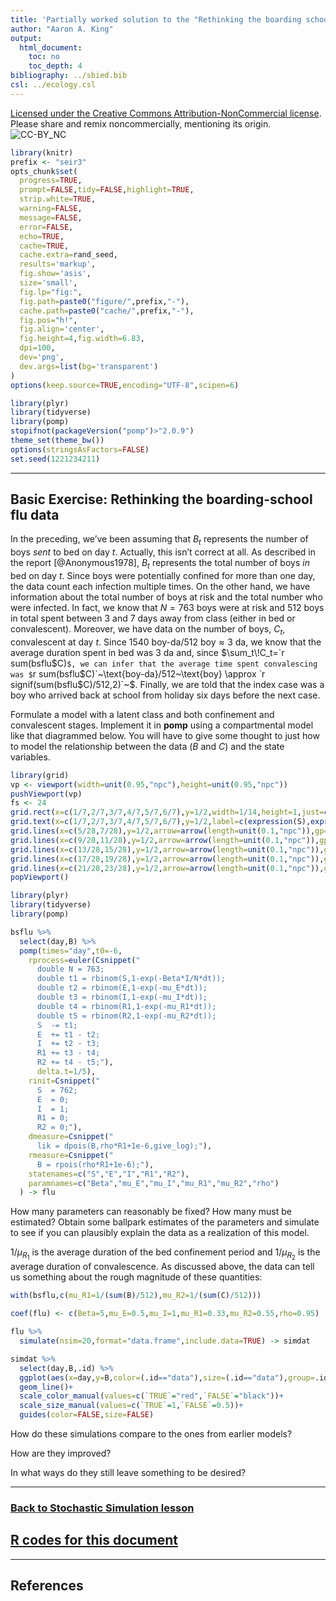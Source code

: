 ```yaml
---
title: 'Partially worked solution to the "Rethinking the boarding school flu" exercise'
author: "Aaron A. King"
output:
  html_document:
    toc: no
    toc_depth: 4
bibliography: ../sbied.bib
csl: ../ecology.csl
---
```


\newcommand\prob[1]{\mathbb{P}\left[{#1}\right]}
\newcommand\expect[1]{\mathbb{E}\left[{#1}\right]}
\newcommand\var[1]{\mathrm{Var}\left[{#1}\right]}
\newcommand\dist[2]{\mathrm{#1}\left(#2\right)}
\newcommand\dlta[1]{{\Delta}{#1}}
\newcommand\lik{\mathcal{L}}
\newcommand\loglik{\ell}

[Licensed under the Creative Commons Attribution-NonCommercial license](http://creativecommons.org/licenses/by-nc/4.0/).
Please share and remix noncommercially, mentioning its origin.  
![CC-BY_NC](../graphics/cc-by-nc.png)

```r
library(knitr)
prefix <- "seir3"
opts_chunk$set(
  progress=TRUE,
  prompt=FALSE,tidy=FALSE,highlight=TRUE,
  strip.white=TRUE,
  warning=FALSE,
  message=FALSE,
  error=FALSE,
  echo=TRUE,
  cache=TRUE,
  cache.extra=rand_seed,
  results='markup',
  fig.show='asis',
  size='small',
  fig.lp="fig:",
  fig.path=paste0("figure/",prefix,"-"),
  cache.path=paste0("cache/",prefix,"-"),
  fig.pos="h!",
  fig.align='center',
  fig.height=4,fig.width=6.83,
  dpi=100,
  dev='png',
  dev.args=list(bg='transparent')
)
options(keep.source=TRUE,encoding="UTF-8",scipen=6)
```
```r
library(plyr)
library(tidyverse)
library(pomp)
stopifnot(packageVersion("pomp")>"2.0.9")
theme_set(theme_bw())
options(stringsAsFactors=FALSE)
set.seed(1221234211)
```

----------------------------

## Basic Exercise: Rethinking the boarding-school flu data

In the preceding, we've been assuming that $B_t$ represents the number of boys *sent* to bed on day $t$.
Actually, this isn't correct at all.
As described in the report [@Anonymous1978], $B_t$ represents the total number of boys *in* bed on day $t$.
Since boys were potentially confined for more than one day, the data count each infection multiple times.
On the other hand, we have information about the total number of boys at risk and the total number who were infected.
In fact, we know that $N=763$ boys were at risk and 512 boys in total spent between 3 and 7 days away from class (either in bed or convalescent).
Moreover, we have data on the number of boys, $C_t$, convalescent at day $t$.
Since $1540~\text{boy-da}/512~\text{boy} \approx 3~\text{da}$, we know that the average duration spent in bed was 3&nbsp;da and, since $\sum_t\!C_t=`r sum(bsflu$C)`$, we can infer that the average time spent convalescing was $`r sum(bsflu$C)`~\text{boy-da}/512~\text{boy} \approx `r signif(sum(bsflu$C)/512,2)`~\text{da}$.
Finally, we are told that the index case was a boy who arrived back at school from holiday six days before the next case.

Formulate a model with a latent class and both confinement and convalescent stages.
Implement it in **pomp** using a compartmental model like that diagrammed below.
You will have to give some thought to just how to model the relationship between the data ($B$ and $C$) and the state variables.

```r
library(grid)
vp <- viewport(width=unit(0.95,"npc"),height=unit(0.95,"npc"))
pushViewport(vp)
fs <- 24
grid.rect(x=c(1/7,2/7,3/7,4/7,5/7,6/7),y=1/2,width=1/14,height=1,just=c(0.5,0.5),gp=gpar(fill="white",lwd=2))
grid.text(x=c(1/7,2/7,3/7,4/7,5/7,6/7),y=1/2,label=c(expression(S),expression(E),expression(I),expression(R[1]),expression(R[2]),expression(R[3])),gp=gpar(fontface=3,fontsize=fs))
grid.lines(x=c(5/28,7/28),y=1/2,arrow=arrow(length=unit(0.1,"npc")),gp=gpar(lwd=2))
grid.lines(x=c(9/28,11/28),y=1/2,arrow=arrow(length=unit(0.1,"npc")),gp=gpar(lwd=2))
grid.lines(x=c(13/28,15/28),y=1/2,arrow=arrow(length=unit(0.1,"npc")),gp=gpar(lwd=2))
grid.lines(x=c(17/28,19/28),y=1/2,arrow=arrow(length=unit(0.1,"npc")),gp=gpar(lwd=2))
grid.lines(x=c(21/28,23/28),y=1/2,arrow=arrow(length=unit(0.1,"npc")),gp=gpar(lwd=2))
popViewport()
```

```r
library(plyr)
library(tidyverse)
library(pomp)

bsflu %>%
  select(day,B) %>%
  pomp(times="day",t0=-6,
    rprocess=euler(Csnippet("
      double N = 763;
      double t1 = rbinom(S,1-exp(-Beta*I/N*dt));
      double t2 = rbinom(E,1-exp(-mu_E*dt));
      double t3 = rbinom(I,1-exp(-mu_I*dt));
      double t4 = rbinom(R1,1-exp(-mu_R1*dt));
      double t5 = rbinom(R2,1-exp(-mu_R2*dt));
      S  -= t1;
      E  += t1 - t2;
      I  += t2 - t3;
      R1 += t3 - t4;
      R2 += t4 - t5;"),
      delta.t=1/5),
    rinit=Csnippet("
      S  = 762;
      E  = 0;
      I  = 1;
      R1 = 0;
      R2 = 0;"),
    dmeasure=Csnippet("
      lik = dpois(B,rho*R1+1e-6,give_log);"),
    rmeasure=Csnippet("
      B = rpois(rho*R1+1e-6);"),
    statenames=c("S","E","I","R1","R2"),
    paramnames=c("Beta","mu_E","mu_I","mu_R1","mu_R2","rho")
  ) -> flu
```

How many parameters can reasonably be fixed?
How many must be estimated?
Obtain some ballpark estimates of the parameters and simulate to see if you can plausibly explain the data as a realization of this model.

$1/\mu_{R_1}$ is the average duration of the bed confinement period and $1/\mu_{R_2}$ is the average duration of convalescence.
As discussed above, the data can tell us something about the rough magnitude of these quantities:
```r
with(bsflu,c(mu_R1=1/(sum(B)/512),mu_R2=1/(sum(C)/512)))
```

```r
coef(flu) <- c(Beta=5,mu_E=0.5,mu_I=1,mu_R1=0.33,mu_R2=0.55,rho=0.95)

flu %>%
  simulate(nsim=20,format="data.frame",include.data=TRUE) -> simdat

simdat %>%
  select(day,B,.id) %>%
  ggplot(aes(x=day,y=B,color=(.id=="data"),size=(.id=="data"),group=.id))+
  geom_line()+
  scale_color_manual(values=c(`TRUE`="red",`FALSE`="black"))+
  scale_size_manual(values=c(`TRUE`=1,`FALSE`=0.5))+
  guides(color=FALSE,size=FALSE)
```

How do these simulations compare to the ones from earlier models?

How are they improved?

In what ways do they still leave something to be desired?

----------------------------

### [Back to Stochastic Simulation lesson](./stochsim.html)
## [**R** codes for this document](http://raw.githubusercontent.com/kingaa/sbied/master/stochsim/seir3_exercise.R)

----------------------------

## References
